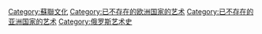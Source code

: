 [[Category:蘇聯文化|Category:蘇聯文化]]
[[Category:已不存在的欧洲国家的艺术|Category:已不存在的欧洲国家的艺术]]
[[Category:已不存在的亚洲国家的艺术|Category:已不存在的亚洲国家的艺术]]
[[Category:俄罗斯艺术史|Category:俄罗斯艺术史]]